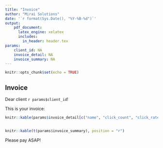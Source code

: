 ```yaml
---
title: "Invoice"
author: "Mirai Solutions"
date: '`r format(Sys.Date(), "%Y-%B-%d")`'
output: 
    pdf_document:
      latex_engine: xelatex
      includes:
        in_header: header.tex
params:
    client_id: NA
    invoice_detail: NA
    invoice_summary: NA
---
```


```r
knitr::opts_chunk$set(echo = TRUE)
```

## Invoice

Dear client `r params$client_id`!

This is your invoice:  

```r
knitr::kable(params$invoice_detail[c("name", "click_count", "click_rate", "amount")] %>% set_colnames(c("Advertisement", "Nr. clicks", "Price", "Amount")))
             
```
```r
knitr::kable(t(params$invoice_summary), position = "r")
```


Please pay ASAP!

<!-- You owe us `r params$curr_invoice` $. Pay ASAP! -->

